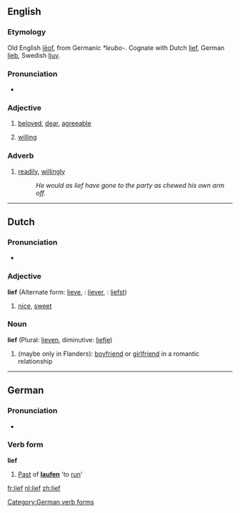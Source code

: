 ==English==

===Etymology===
Old English [[leof|lēof]], from Germanic ''*leubo-''. Cognate with Dutch [[#Dutch|lief]], German [[lieb]], Swedish [[ljuv]].

===Pronunciation===
*{{IPA|/li:f/}}

===Adjective===
{{en-ad|lief}}

# {{archaic}} [[beloved]], [[dear]], [[agreeable]]
# {{archaic}} [[willing]]

===Adverb===
{{en-ad|lief}}

# {{archaic}} [[readily]], [[willingly]]
#: ''He would as lief have gone to the party as chewed his own arm off.''

----

==Dutch==

===Pronunciation===
*{{IPA|[lief]}}

===Adjective===
'''lief''' (Alternate form: [[lieve]], {{compar}}: [[liever]], {{superl}}: [[liefst]])

# [[nice]], [[sweet]]

===Noun===
'''lief''' (Plural: [[lieven]], diminutive: [[liefje]])

# (maybe only in Flanders): [[boyfriend]] or [[girlfriend]] in a romantic relationship

----

==German==

===Pronunciation===
*{{IPA|[liːf]}}

===Verb form===
'''lief'''

# [[Past]] of '''[[laufen]]''' 'to [[run]]'

[[Category:German verb forms]]

[[fr:lief]]
[[nl:lief]]
[[zh:lief]]